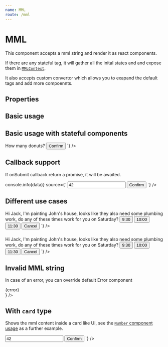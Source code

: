 ```yaml
---
name: MML
route: /mml
---
```



# MML

This component accepts a mml string and render it as react components.

If there are any stateful tag, it will gather all the inital states and and expose them in [`MMLContext`](/mml-context).

It also accepts custom convertor which allows you to exapand the default tags and add more compoennts.

## Properties

<Props of={MML} />

## Basic usage

<Playground>
  <MML source="<mml>hi</mml>" />
</Playground>

## Basic usage with stateful components

<Playground>
  <MML
    source={`
      <mml name="donut_form">
        <text>How many donuts?</text>
        <number name="donuts" value="3" />
        <button>Confirm</button>
      </mml>
    `}
  />
</Playground>

## Callback support

If onSubmit callback return a promise, it will be awaited.

<Playground>
  <MML
    onSubmit={(data) => console.info(data)}
    source={`
      <mml>
        <input name="answer" value="42" />
        <button>Confirm</button>
      </mml>
    `}
  />
</Playground>

## Different use cases

<Playground>
  <MML
    source={`
      <mml>
        <text>Hi Jack, I'm painting John's house, looks like they also need some plumbing work, do any of these times work for you on Saturday?</text>
        <button_list>
          <button name="time" value="9:30">9:30</button>
          <button name="time" value="10:00">10:00</button>
          <button name="time" value="11:30">11:30</button>
          <button name="cancel" value="cancel">Cancel</button>
        </button_list>
      </mml>
    `}
  />
</Playground>

###

<Playground>
  <MML
    source={`
      <mml>
        <text>Hi Jack, I'm painting John's house, looks like they also need some plumbing work, do any of these times work for you on Saturday?</text>
        <button_list>
          <button name="time" value="9:30">9:30</button>
          <button name="time" value="10:00">10:00</button>
          <button name="time" value="11:30">11:30</button>
          <button name="cancel" value="cancel">Cancel</button>
        </button_list>
      </mml>
    `}
  />
</Playground>

## Invalid MML string

In case of an error, you can override default Error component

<Playground>
  <MML source="<mml><invalid /></mml>" Error={({ error }) => <div style={{ color: 'red' }}>{error}</div>} />
</Playground>

## With `card` type

Shows the mml content inside a card like UI, see the [`Number` component usage](/components/number) as a further example.

<Playground>
  <MML
    source={`
      <mml type="card">
        <input name="answer" value="42" />
        <button>Confirm</button>
      </mml>
    `}
  />
</Playground>
